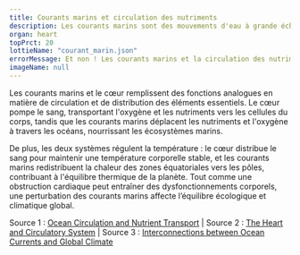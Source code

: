 ---
title: Courants marins et circulation des nutriments
description: Les courants marins sont des mouvements d'eau à grande échelle qui transportent la chaleur, l'oxygène et les nutriments essentiels à travers les océans, jouant un rôle vital dans la régulation des écosystèmes marins et du climat global.
organ: heart
topPrct: 20
lottieName: "courant_marin.json"
errorMessage: Et non ! Les courants marins et la circulation des nutriments est plutôt comparable au coeur et à la circulation du sang.
imageName: null
---
Les courants marins et le cœur remplissent des fonctions analogues en matière de circulation et de distribution des éléments essentiels. Le cœur pompe le sang, transportant l'oxygène et les nutriments vers les cellules du corps, tandis que les courants marins déplacent les nutriments et l'oxygène à travers les océans, nourrissant les écosystèmes marins.

De plus, les deux systèmes régulent la température : le cœur distribue le sang pour maintenir une température corporelle stable, et les courants marins redistribuent la chaleur des zones équatoriales vers les pôles, contribuant à l'équilibre thermique de la planète. Tout comme une obstruction cardiaque peut entraîner des dysfonctionnements corporels, une perturbation des courants marins affecte l’équilibre écologique et climatique global.

Source 1 : [Ocean Circulation and Nutrient Transport](https://oceanservice.noaa.gov) | Source 2 : [The Heart and Circulatory System](https://www.heart.org) | Source 3 : [Interconnections between Ocean Currents and Global Climate](https://www.nature.com)
